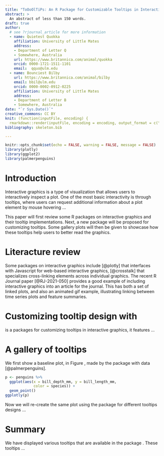 ```yaml
---
title: "ToOoOlTiPs: An R Package for Customizable Tooltips in Interactive Graphics"
abstract: >
  An abstract of less than 150 words.
draft: true
author:  
  # see ?rjournal_article for more information
  - name: Quietest Quokka
    affiliation: University of Little Mates
    address:
    - Department of Letter Q
    - Somewhere, Australia
    url: https://www.britannica.com/animal/quokka
    orcid: 0000-1721-1511-1101
    email:  qquo@ulm.edu
  - name: Bounciest Bilby
    url: https://www.britannica.com/animal/bilby
    email: bbil@ulm.edu
    orcid: 0000-0002-0912-0225
    affiliation: University of Little Mates
    address:
    - Department of Letter B
    - Somewhere, Australia
date: "`r Sys.Date()`"
creative_commons: CC BY
knit: (function(inputFile, encoding) {
  rmarkdown::render(inputFile, encoding = encoding, output_format = c("rjtools::rjournal_web_article", "rjtools::rjournal_pdf_article")) })
bibliography: skeleton.bib

---
```


```r
knitr::opts_chunk$set(echo = FALSE, warning = FALSE, message = FALSE)
library(plotly)
library(ggplot2)
library(palmerpenguins)
```

# Introduction

Interactive graphics is a type of visualization that allows users to interactively inspect a plot. One of the most basic interactivity is through tooltips, where users can request additional information about a plot element by mouse hovering ...

This paper will first review some R packages on interactive graphics and their tooltip implementations. Next, a new package \CRANpkg{ToOoOlTiPs} will be proposed for customizing tooltips. Some gallery plots will then be given to showcase how these tooltips help users to better read the graphics. 

# Literacture review

Some packages on interactive graphics include \CRANpkg{plotly} [@plotly] that interfaces with Javascript for web-based interactive graphics, \CRANpkg{crosstalk} [@crosstalk] that specializes cross-linking elements across individual graphics.  The recent R Journal paper \CRANpkg{tsibbletalk} [@RJ-2021-050] provides a good example of including interactive graphics into an article for the journal. This has both a set of linked plots, and also an animated gif example, illustrating linking between time series plots and feature summaries.

# Customizing tooltip design with \pkg{ToOoOlTiPs}

\pkg{ToOoOlTiPs} is a packages for customizing tooltips in interactive graphics, it features ...

# A gallery of tooltips

We first show a baseline plot, in Figure \ref{fig:penguins-plotly}, made by the \pkg{plotly} package with \CRANpkg{palmerpenguins} data [@palmerpenguins]. 

```r
p <- penguins %>% 
  ggplot(aes(x = bill_depth_mm, y = bill_length_mm, 
             color = species)) + 
  geom_point()
ggplotly(p)
```

Now we will re-create the same plot using the \pkg{ToOoOlTiPs} package for different tooltips designs ...

# Summary

We have displayed various tooltips that are available in the package \pkg{ToOoOlTiPs}. These tooltips ...
